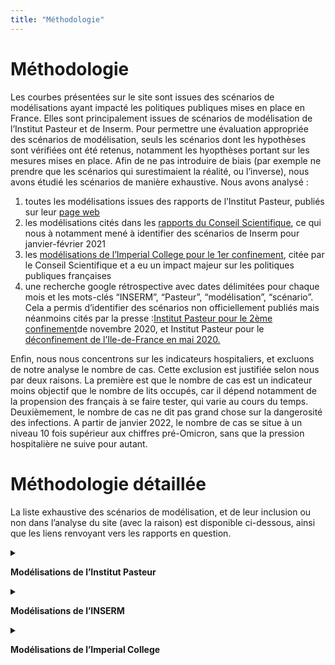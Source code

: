 ```yaml
---
title: "Méthodologie"
---
```


# Méthodologie

Les courbes présentées sur le site sont issues des scénarios de modélisations ayant impacté les politiques publiques mises en place en France. Elles sont principalement issues de scénarios de modélisation de l'Institut Pasteur et de Inserm. Pour permettre une évaluation appropriée des scénarios de modélisation, seuls les scénarios dont les hypothèses sont vérifiées ont été retenus, notamment les hyopthèses portant sur les mesures mises en place. Afin de ne pas introduire de biais (par exemple ne prendre que les scénarios qui surestimaient la réalité, ou l'inverse), nous avons étudié les scénarios de manière exhaustive. Nous avons analysé :

1.  toutes les modélisations issues des rapports de l'Institut Pasteur, publiés sur leur [page web](https://modelisation-covid19.pasteur.fr/)
2.  les modélisations cités dans les [rapports du Conseil Scientifique](https://solidarites-sante.gouv.fr/actualites/presse/dossiers-de-presse/article/conseil-scientifique-covid-19), ce qui nous à notamment mené à identifier des scénarios de Inserm pour janvier-février 2021
3.  les [modélisations de l'Imperial College pour le 1er confinement](https://www.imperial.ac.uk/mrc-global-infectious-disease-analysis/covid-19/report-12-global-impact-covid-19/), citée par le Conseil Scientifique et a eu un impact majeur sur les politiques publiques françaises
4.  une recherche google rétrospective avec dates délimitées pour chaque mois et les mots-clés "INSERM", "Pasteur", "modélisation", "scénario". Cela a permis d'identifier des scénarios non officiellement publiés mais néanmoins cités par la presse :[Institut Pasteur pour le 2ème confinement](https://www.lesechos.fr/economie-france/social/covid-la-decrue-dans-les-services-de-reanimation-esperee-en-france-dans-une-dizaine-de-jours-1261656)de novembre 2020, et Institut Pasteur pour le [déconfinement de l'Ile-de-France en mai 2020.](https://www.lesechos.fr/idees-debats/editos-analyses/pourquoi-philippe-a-douche-les-francais-1199309)

Enfin, nous nous concentrons sur les indicateurs hospitaliers, et excluons de notre analyse le nombre de cas. Cette exclusion est justifiée selon nous par deux raisons. La première est que le nombre de cas est un indicateur moins objectif que le nombre de lits occupés, car il dépend notamment de la propension des français à se faire tester, qui varie au cours du temps. Deuxièmement, le nombre de cas ne dit pas grand chose sur la dangerosité des infections. A partir de janvier 2022, le nombre de cas se situe à un niveau 10 fois supérieur aux chiffres pré-Omicron, sans que la pression hospitalière ne suive pour autant.

# Méthodologie détaillée

La liste exhaustive des scénarios de modélisation, et de leur inclusion ou non dans l'analyse du site (avec la raison) est disponible ci-dessous, ainsi que les liens renvoyant vers les rapports en question.

<details>

<summary>

**Modélisations de l'Institut Pasteur**

</summary>

-   [29 avril 2020](https://www.lesechos.fr/idees-debats/editos-analyses/pourquoi-philippe-a-douche-les-francais-1199309) : inclus (non officiellement publié mais retranscrit par la presse)
-   [25 septembre 2020](https://www.sdbio.eu/images/acymailing/Simulations%20Institut%20Pasteur%2025%2009%202020.pdf) : exclu (des mesures ont été prises en septembre, les scénarios ne sont donc plus comparable avec la réalité)
-   [30 octobre 2020](https://www.lesechos.fr/economie-france/social/covid-la-decrue-dans-les-services-de-reanimation-esperee-en-france-dans-une-dizaine-de-jours-1261656) : inclus (ce sont les modélisations du 2ème confinement, non publiées sur le site de l'Institut Pasteur mais retranscrites par la presse)
-   [8 février 2021](https://modelisation-covid19.pasteur.fr/variant/RapportInstitutPasteur_variants_8fevrier2021.pdf) : inclus
-   [23 février 2021](https://hal-pasteur.archives-ouvertes.fr/pasteur-03149525) : inclus
-   [29 mars 2021](https://www.eurosurveillance.org/content/10.2807/1560-7917.ES.2021.26.9.2100133) : pas de scénario dans le rapport
-   [6 avril 2021](https://www.thelancet.com/journals/eclinm/article/PIIS2589-5370(21)00281-9/fulltext) : exclu (les courbes présentées sont un contrefactuel de l'évolution épidémique en l'absence de vaccination)
-   [26 avril 2021](https://modelisation-covid19.pasteur.fr/loosening/Scenarios_de_levee_des_mesures_de_freinage_20210426.pdf) : inclus
-   [21 mai 2021](https://modelisation-covid19.pasteur.fr/loosening/Mise_a_jour_scenarios_de_levee_des_mesures_de_freinage_20210521.pdf) : inclus. Nous n'avons pas eu besoin d'analyser nous- mêmes, la comparaison étant déjà menée de manière informelle sur twitter par Simon Cauchemez en charge de l'équipe modélisation de l'Institut Pasteur
-   [9 juillet 2021](https://modelisation-covid19.pasteur.fr/variant/Institut_Pasteur_dynamique_du_variant_Delta_en_France_metropolitaine_20210709.pdf) : exclu (la mise en place du pass sanitaire n'était pas incluse dans les hypothèses de modélisation, les scénarios ne sont donc plus comparable avec la réalité)
-   [26 juillet 2021](https://modelisation-covid19.pasteur.fr/variant/Institut_Pasteur_Acceleration_vaccination_et_Delta_20210726.pdf) : inclus (les scénarios prennent en compte la mise en place du pass)
-   [5 août 2021](https://modelisation-covid19.pasteur.fr/variant/InstitutPasteur_Dynamiques_regionales_des_hospitalisations_20210805.pdf) : inclus (les scénarios prennent en compte la mise en place du pass sanitaire)
-   [6 septembre 2021](https://hal-pasteur.archives-ouvertes.fr/pasteur-03272638v2) : pas de scénarios dans le rapport
-   [4 octobre 2021](https://modelisation-covid19.pasteur.fr/scenarios/InstitutPasteur_scenariosCOVID19AutomneHiver_2021.pdf) : inclus
-   [29 novembre 2021](https://modelisation-covid19.pasteur.fr/scenarios/Institut_Pasteur_diminution_de_limmunit%C3%A9_et_rappel_20211129.pdf) : exclu (impact du variant Omicron 2 semaines plus tard, qui n'était pas pris en compte dans les modélisations). Nous avons tout de même pu comparer les projections à court terme durant la courte fenêtre de 2 semaines avant que le variant Omicron ne vienne fausser les résultats.
-   [2 décembre 2021](https://modelisation-covid19.pasteur.fr/scenarios/Institut_Pasteur_Complement_rapport_rappel_20211202.pdf) : exclu (impact du variant Omicron 2 semaines plus tard, qui n'était pas pris en compte dans les modélisations). Nous avons tout de même pu comparer les projections à court terme durant la courte fenêtre de 2 semaines avant que le variant Omicron vienne fausser les résultats.
-   [27 décembre 2021](https://modelisation-covid19.pasteur.fr/variant/Institut_Pasteur_Impact_dOmicron_sur_lepidemie_francaise_20211227.pdf) : inclus par le biais du rapport du 7 janvier. En effet il est précisé qu'"étant donné les incertitudes [...], il n'est pas possible de quantifier précisément l'impact qu'aura la vague Omicron". Une centaine de scénarios sont alors produits. Le rapport suivant du 7 janvier, que nous avons analysé, reprend pour base ce rapport après avoir exclu les scénarios ne collant pas aux propriétés d'Omicron.
-   [7 janvier 2022](https://modelisation-covid19.pasteur.fr/variant/InstitutPasteur_Complement_Analyse_Impact_Omicron_20220107_corrige.pdf) : inclus
-   [15 février 2022](https://modelisation-covid19.pasteur.fr/variant/Institut_Pasteur_Comparaison_Observations_projections_Omicron_20220215.pdf) : ce rapport ne produit pas de scénario mais une rétrospective portant sur le rapport précédent du 7 janvier. Nous en discutons dans notre analyse de ce dernier rapport.
-   [21 février 2022](https://modelisation-covid19.pasteur.fr/variant/Institut_Pasteur_Impact_BA_2_epidemie_francaise_20220221.pdf) : exclu. Ne se concentre que sur le nombre de cas, ce qui est un critère excluant de notre méthodologie comme expliqué plus haut.
-   [10 mars 2022](https://modelisation-covid19.pasteur.fr/variant/InstitutPasteur_impact_BA2_relachement_mesures_20220310.pdf) : exclu. Ne se concentre que sur le nombre de cas, ce qui est un critère excluant de notre méthodologie comme expliqué plus haut.

</details>

<details>

<summary>

**Modélisations de l'INSERM**

</summary>

-   modélisations de janvier-février 2021: inclues car apparaissant dans le [rapport du Conseil Scientifique du 29 janvier 2021](https://solidarites-sante.gouv.fr/IMG/pdf/note_eclairage_variants_modelisation_29_janvier_2021.pdf) suggérant l'instauration d'un confinement strict. Elles ont également été diffusées dans la presse. Ces modélisations sont apparues dans les rapports Inserm des [16 janvier 2021](https://www.epicx-lab.com/uploads/9/6/9/4/9694133/inserm_covid-19-voc_dominance-20210116.pdf), [2 février 2021](https://www.epicx-lab.com/uploads/9/6/9/4/9694133/inserm-covid-19-voc-lockdown-20210202.pdf) et [14 février 2021](https://www.epicx-lab.com/uploads/9/6/9/4/9694133/inserm_covid-19-voc_socialdistancing-20210214.pdf).

</details>

<details>

<summary>

**Modélisations de l'Imperial College**

</summary>

-   [modélisations du rapport 12](https://www.imperial.ac.uk/mrc-global-infectious-disease-analysis/covid-19/report-12-global-impact-covid-19/), et notamment son [appendice](https://www.imperial.ac.uk/media/imperial-college/medicine/mrc-gida/Imperial-College-COVID19-Global-unmitigated-mitigated-suppression-scenarios.xlsx): inclues car cités comme argument majeur en faveur du confinement dans le [rapport du Conseil Scientifique du 12 mars 2020.](https://solidarites-sante.gouv.fr/IMG/pdf/avis_conseil_scientifique_12_mars_2020.pdf)Il a aussi été cité par de nombreux médias comme ayant été un argument décivif pour trancher en faveur du confinement, par exemple dans [Le Monde](https://www.lemonde.fr/planete/article/2020/03/15/coronavirus-les-simulations-alarmantes-des-epidemiologistes-pour-la-france_6033149_3244.html) ou dans [Libération](https://www.liberation.fr/evenements-libe/2020/03/16/l-urgence-eviter-la-saturation-des-services-de-sante_1781988/).

</details>
